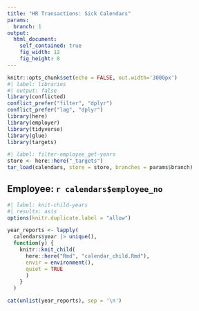 ```yaml
---
title: "HR Transactions: Sick Calendars"
params:
  branch: 1
output:
  html_document:
    self_contained: true
    fig_width: 12
    fig_height: 8
---
```


```r
knitr::opts_chunk$set(echo = FALSE, out.width='3000px')
#| label: libraries
#| output: false
library(conflicted)
conflict_prefer("filter", "dplyr")
conflict_prefer("lag", "dplyr")
library(here)
library(employer)
library(tidyverse)
library(glue)
library(targets)
```

```r
#| label: filter-employee_get-years
store <- here::here("_targets")
tar_load(calendars, store = store, branches = params$branch)
```

## Employee: `r calendars$employee_no` {.tabset .tabset-pills}

::: {.panel-tabset .column-screen-inset}
```r
#| label: knit-child-years
#| results: asis
options(knitr.duplicate.label = "allow")

year_reports <- lapply(
  calendars$year |> unique(),
  function(y) {
    knitr::knit_child(
      here::here("Rmd", "calendar_child.Rmd"),
      envir = environment(),
      quiet = TRUE
      )
    }
  )

cat(unlist(year_reports), sep = '\n')
```
:::
